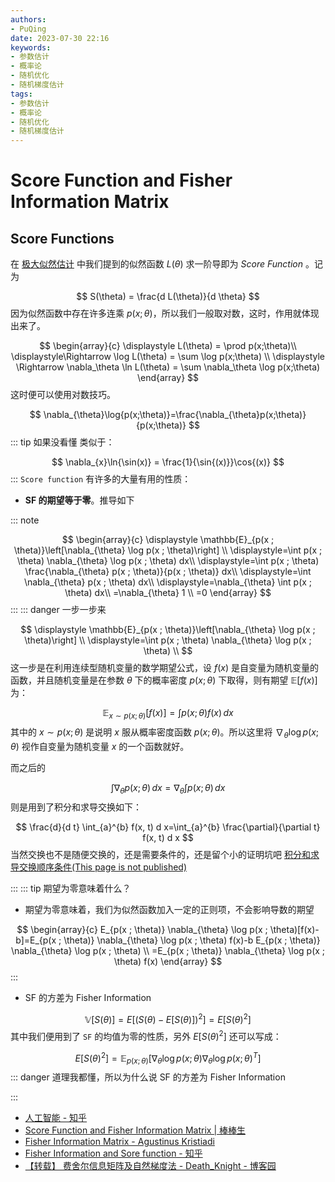 ```yaml
---
authors:
- PuQing
date: 2023-07-30 22:16
keywords:
- 参数估计
- 概率论
- 随机优化
- 随机梯度估计
tags:
- 参数估计
- 概率论
- 随机优化
- 随机梯度估计
---
```

# Score Function and Fisher Information Matrix

## Score Functions

在 [极大似然估计](./967aee09) 中我们提到的似然函数 $L(\theta)$ 求一阶导即为 $Score\ Function$ 。记为

$$
S(\theta) = \frac{d L(\theta)}{d \theta}
$$
因为似然函数中存在许多连乘 $p(x;\theta)$，所以我们一般取对数，这时，作用就体现出来了。


<!--truncate-->
$$
\begin{array}{c}
\displaystyle L(\theta) = \prod p(x;\theta)\\
\displaystyle\Rightarrow \log L(\theta) = \sum \log p(x;\theta) \\ 
\displaystyle \Rightarrow \nabla_\theta \ln L(\theta) =  \sum \nabla_\theta \log p(x;\theta)
\end{array}
$$
这时便可以使用对数技巧。

$$
\nabla_{\theta}\log{p(x;\theta)}=\frac{\nabla_{\theta}p(x;\theta)}{p(x;\theta)}
$$
::: tip 如果没看懂
类似于：

$$
\nabla_{x}\ln{\sin(x)} = \frac{1}{\sin{(x)}}\cos{(x)}
$$
:::
`Score function` 有许多的大量有用的性质：

- **SF 的期望等于零**。推导如下

::: note

$$
\begin{array}{c}
\displaystyle \mathbb{E}_{p(x ; \theta)}\left[\nabla_{\theta} \log p(x ; \theta)\right] \\
\displaystyle=\int p(x ; \theta) \nabla_{\theta} \log p(x ; \theta) dx\\
\displaystyle=\int p(x ; \theta) \frac{\nabla_{\theta} p(x ; \theta)}{p(x ; \theta)} dx\\
\displaystyle=\int \nabla_{\theta} p(x ; \theta) dx\\
\displaystyle=\nabla_{\theta} \int p(x ; \theta) dx\\
=\nabla_{\theta} 1 \\
=0
\end{array}
$$
:::
::: danger 一步一步来

$$
\displaystyle \mathbb{E}_{p(x ; \theta)}\left[\nabla_{\theta} \log p(x ; \theta)\right] \\
\displaystyle=\int p(x ; \theta) \nabla_{\theta} \log p(x ; \theta) \\
$$
这一步是在利用连续型随机变量的数学期望公式，设 $f(x)$ 是自变量为随机变量的函数，并且随机变量是在参数 $\theta$ 下的概率密度 $p(x;\theta)$ 下取得，则有期望 $\mathbb{E}[f(x)]$ 为：

$$
\mathbb{E}_{x\sim p(x;\theta)}[f(x)]=\int p(x;\theta)f(x)  \, dx 
$$
其中的 $x\sim p(x;\theta)$ 是说明 $x$ 服从概率密度函数 $p(x;\theta)$。所以这里将 $\nabla_{\theta} \log p(x ; \theta)$ 视作自变量为随机变量 $x$ 的一个函数就好。

而之后的

$$
\int \nabla_{\theta}p(x;\theta)\,dx = \nabla_{\theta} \int p(x;\theta) \, dx 
$$
则是用到了积分和求导交换如下：

$$
\frac{d}{d t} \int_{a}^{b} f(x, t) d x=\int_{a}^{b} \frac{\partial}{\partial t} f(x, t) d x
$$
当然交换也不是随便交换的，还是需要条件的，还是留个小的证明坑吧 [积分和求导交换顺序条件(This page is not published)](./404)

:::
::: tip 期望为零意味着什么？

- 期望为零意味着，我们为似然函数加入一定的正则项，不会影响导数的期望

$$
\begin{array}{c}
E_{p(x ; \theta)} \nabla_{\theta} \log p(x ; \theta)[f(x)-b]=E_{p(x ; \theta)} \nabla_{\theta} \log p(x ; \theta) f(x)-b E_{p(x ; \theta)} \nabla_{\theta} \log p(x ; \theta) \\
=E_{p(x ; \theta)} \nabla_{\theta} \log p(x ; \theta) f(x)
\end{array}
$$
:::
- SF 的方差为 $\mathrm{Fisher\ Information}$

$$
\mathbb{V}[S(\theta)] = E[(S(\theta)-E[S(\theta)])^2]=E[S(\theta)^2]
$$
其中我们便用到了 `SF` 的均值为零的性质，另外 $E[S(\theta)^2]$ 还可以写成：

$$
E[S(\theta)^2]=\mathbb{E}_{p(x ; \theta)}\left[\nabla_{\theta} \log p(x ; \theta) \nabla_{\theta} \log p(x ; \theta)^{T}\right]
$$
::: danger 道理我都懂，所以为什么说 SF 的方差为 $\mathrm{Fisher\ Information}$

:::
- [人工智能 - 知乎](https://www.zhihu.com/column/c_1088448180282011648)
- [Score Function and Fisher Information Matrix | 棒棒生](https://bobondemon.github.io/2022/01/07/Score-Function-and-Fisher-Information-Matrix/)
- [Fisher Information Matrix - Agustinus Kristiadi](https://agustinus.kristia.de/techblog/2018/03/11/fisher-information/)
- [Fisher Information and Sore function - 知乎](https://zhuanlan.zhihu.com/p/361330134)
- [【转载】 费舍尔信息矩阵及自然梯度法 - Death_Knight - 博客园](https://www.cnblogs.com/devilmaycry812839668/p/14581916.html)
